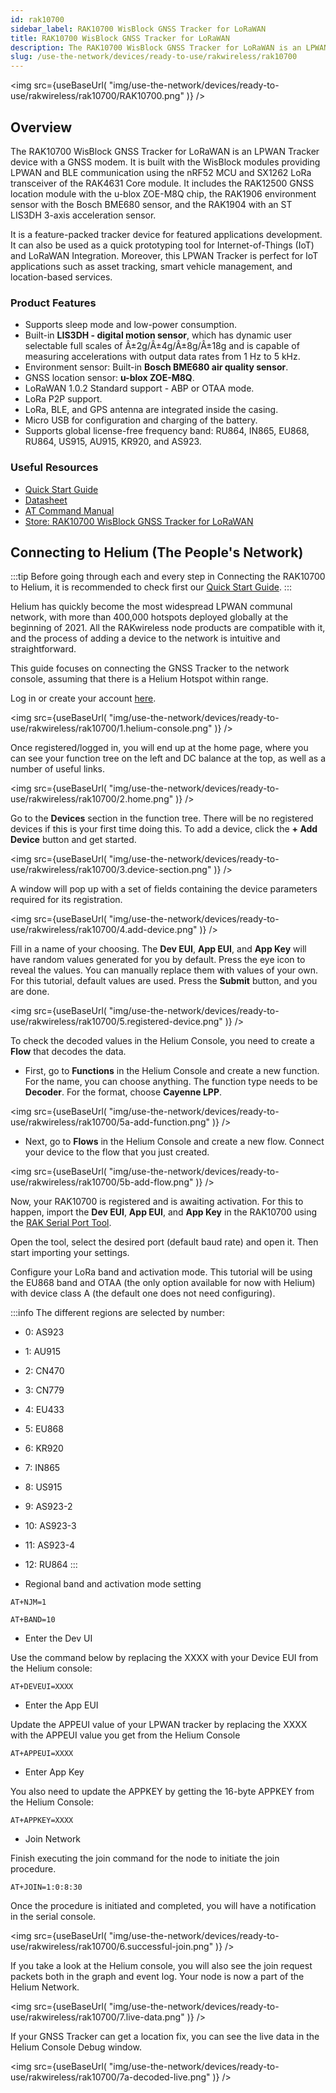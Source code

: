 ```yaml
---
id: rak10700
sidebar_label: RAK10700 WisBlock GNSS Tracker for LoRaWAN
title: RAK10700 WisBlock GNSS Tracker for LoRaWAN
description: The RAK10700 WisBlock GNSS Tracker for LoRaWAN is an LPWAN Tracker device with a GNSS modem. It is built with the WisBlock modules providing LPWAN and BLE communication using the nRF52 MCU and SX1262 LoRa transceiver of the RAK4631 Core module.
slug: /use-the-network/devices/ready-to-use/rakwireless/rak10700
---
```




<img
  src={useBaseUrl(
    "img/use-the-network/devices/ready-to-use/rakwireless/rak10700/RAK10700.png"
  )}
/>

## Overview

The RAK10700 WisBlock GNSS Tracker for LoRaWAN is an LPWAN Tracker device with a GNSS modem. It is built with the WisBlock modules providing LPWAN and BLE communication using the nRF52 MCU and SX1262 LoRa transceiver of the RAK4631 Core module. It includes the RAK12500 GNSS location module with the u-blox ZOE-M8Q chip, the RAK1906 environment sensor with the Bosch BME680 sensor, and the RAK1904 with an ST LIS3DH 3-axis acceleration sensor.

It is a feature-packed tracker device for featured applications development. It can also be used as a quick prototyping tool for Internet-of-Things (IoT) and LoRaWAN Integration. Moreover, this LPWAN Tracker is perfect for IoT applications such as asset tracking, smart vehicle management, and location-based services.

### Product Features

- Supports sleep mode and low-power consumption.
- Built-in **LIS3DH - digital motion sensor**, which has dynamic user selectable full scales of Â±2g/Â±4g/Â±8g/Â±18g and is capable of measuring accelerations with output data rates from 1 Hz to 5 kHz.
- Environment sensor: Built-in **Bosch BME680 air quality sensor**.
- GNSS location sensor: **u-blox ZOE-M8Q**.
- LoRaWAN 1.0.2 Standard support - ABP or OTAA mode.
- LoRa P2P support.
- LoRa, BLE, and GPS antenna are integrated inside the casing.
- Micro USB for configuration and charging of the battery.
- Supports global license-free frequency band: RU864, IN865, EU868, RU864, US915, AU915, KR920, and AS923.

### Useful Resources 
- [Quick Start Guide](https://docs.rakwireless.com/Product-Categories/WisBlock/RAK10700/Quickstart/)
- [Datasheet](https://docs.rakwireless.com/Product-Categories/WisBlock/RAK10700/Datasheet/)
- [AT Command Manual](https://docs.rakwireless.com/Product-Categories/WisBlock/RAK10700/AT-Command-Manual/)
- [Store: RAK10700 WisBlock GNSS Tracker for LoRaWAN](https://store.rakwireless.com/products/lpwan-tracker-solution-kit?utm_source=RAK10700&utm_medium=Document&utm_campaign=BuyFromStore)

## Connecting to Helium (The People's Network) 

:::tip
Before going through each and every step in Connecting the RAK10700 to Helium, it is recommended to check first our [Quick Start Guide](https://docs.rakwireless.com/Product-Categories/WisBlock/RAK10700/Quickstart/).
:::


Helium has quickly become the most widespread LPWAN communal network, with more than 400,000 hotspots deployed globally at the beginning of 2021. All the RAKwireless node products are compatible with it, and the process of adding a device to the network is intuitive and straightforward.

This guide focuses on connecting the GNSS Tracker to the network console, assuming that there is a Helium Hotspot within range.


Log in or create your account [here](https://www.helium.com/console).

<img
  src={useBaseUrl(
    "img/use-the-network/devices/ready-to-use/rakwireless/rak10700/1.helium-console.png"
  )}
/>


Once registered/logged in, you will end up at the home page, where you can see your function tree on the left and DC balance at the top, as well as a number of useful links.



<img
  src={useBaseUrl(
    "img/use-the-network/devices/ready-to-use/rakwireless/rak10700/2.home.png"
  )}
/>

Go to the **Devices** section in the function tree. There will be no registered devices if this is your first time doing this. To add a device, click the **+ Add Device** button and get started.

<img
  src={useBaseUrl(
    "img/use-the-network/devices/ready-to-use/rakwireless/rak10700/3.device-section.png"
  )}
/>


A window will pop up with a set of fields containing the device parameters required for its registration.

<img
  src={useBaseUrl(
    "img/use-the-network/devices/ready-to-use/rakwireless/rak10700/4.add-device.png"
  )}
/>

Fill in a name of your choosing. The **Dev EUI**, **App EUI**, and **App Key** will have random values generated for you by default. Press the eye icon to reveal the values. You can manually replace them with values of your own. For this tutorial, default values are used. Press the **Submit** button, and you are done.

<img
  src={useBaseUrl(
    "img/use-the-network/devices/ready-to-use/rakwireless/rak10700/5.registered-device.png"
  )}
/>


To check the decoded values in the Helium Console, you need to create a **Flow** that decodes the data.

- First, go to **Functions** in the Helium Console and create a new function. For the name, you can choose anything. The function type needs to be **Decoder**. For the format, choose **Cayenne LPP**.


<img
  src={useBaseUrl(
    "img/use-the-network/devices/ready-to-use/rakwireless/rak10700/5a-add-function.png"
  )}
/>

- Next, go to **Flows** in the Helium Console and create a new flow. Connect your device to the flow that you just created.

<img
  src={useBaseUrl(
    "img/use-the-network/devices/ready-to-use/rakwireless/rak10700/5b-add-flow.png"
  )}
/>


Now, your RAK10700 is registered and is awaiting activation. For this to happen, import the **Dev EUI**, **App EUI**, and **App Key** in the RAK10700 using the [RAK Serial Port Tool](https://downloads.rakwireless.com/en/LoRa/Tools/RAK_SERIAL_PORT_TOOL_V1.2.1.zip).

Open the tool, select the desired port (default baud rate) and open it. Then start importing your settings.

Configure your LoRa band and activation mode. This tutorial will be using the EU868 band and OTAA (the only option available for now with Helium) with device class A (the default one does not need configuring).

:::info
The different regions are selected by number:

- 0: AS923
- 1: AU915
- 2: CN470
- 3: CN779
- 4: EU433
- 5: EU868
- 6: KR920
- 7: IN865
- 8: US915
- 9: AS923-2
- 10: AS923-3
- 11: AS923-4
- 12: RU864
:::


- Regional band and activation mode setting

```
AT+NJM=1
```

```
AT+BAND=10
```

- Enter the Dev UI

Use the command below by replacing the XXXX with your Device EUI from the Helium console:

```
AT+DEVEUI=XXXX
```

- Enter the App EUI

Update the APPEUI value of your LPWAN tracker by replacing the XXXX with the APPEUI value you get from the Helium Console

```
AT+APPEUI=XXXX
```

- Enter App Key

You also need to update the APPKEY by getting the 16-byte APPKEY from the Helium Console:

```
AT+APPKEY=XXXX
```

- Join Network

Finish executing the join command for the node to initiate the join procedure.

```
AT+JOIN=1:0:8:30
```

Once the procedure is initiated and completed, you will have a notification in the serial console.



<img
  src={useBaseUrl(
    "img/use-the-network/devices/ready-to-use/rakwireless/rak10700/6.successful-join.png"
  )}
/>


If you take a look at the Helium console, you will also see the join request packets both in the graph and event log. Your node is now a part of the Helium Network.


<img
  src={useBaseUrl(
    "img/use-the-network/devices/ready-to-use/rakwireless/rak10700/7.live-data.png"
  )}
/>

If your GNSS Tracker can get a location fix, you can see the live data in the Helium Console Debug window.

<img
  src={useBaseUrl(
    "img/use-the-network/devices/ready-to-use/rakwireless/rak10700/7a-decoded-live.png"
  )}
/>










